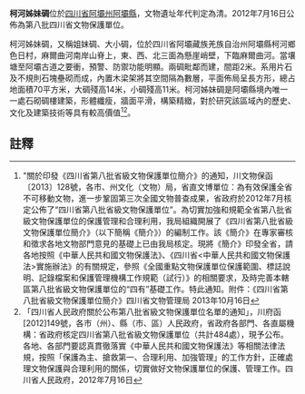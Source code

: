 {{msg:四川省文物保護單位
|名稱 = 柯河姊妹碉
|編號 = 291
|圖片 = 
|級別 = S8
|分類 = 
|時代 = [[清代|清代]]
|地点 = [[四川省|四川省]][[阿壩州|阿壩州]][[阿壩縣|阿壩縣]]
|坐標 =
|登錄 = 2012年7月16日
}}
'''柯河姊妹碉'''位於[[四川省|四川省]][[阿壩州|阿壩州]][[阿壩縣|阿壩縣]]，文物遺址年代判定為清。2012年7月16日公佈為第八批四川省文物保護單位。

柯河姊妹碉，又稱姐妹碉、大小碉，位於四川省阿壩藏族羌族自治州阿壩縣柯河鄉色日村，麻爾曲河南岸山脊上，東、西、北三面為懸崖峭壁，下臨麻爾曲河。當壤塘至阿壩古道之要衝，預警、防禦功能明顯。兩碉毗鄰而建，間距2米。系用片石及不規則石塊壘砌而成，內置木梁架將其空間隔為數層，平面佈局呈長方形，總占地面積70平方米，大碉殘高14米，小碉殘高11米。柯河姊妹碉是阿壩縣境內唯一一處石砌碉樓建築，形體纖瘦，牆面平滑，構築精緻，對於研究該區域內的歷史、文化及建築技術等具有較高價值<ref>"關於印發《四川省第八批省級文物保護單位簡介》的通知，川文物保函〔2013〕128號，各市、州文化（文物）局，省直文博單位：為有效保護全省不可移動文物，進一步鞏固第三次全國文物普查成果，省政府於2012年7月核定公佈了“四川省第八批省級文物保護單位”。為切實加強和規範全省第八批省級文物保護單位的保護管理和合理利用，我局組織開展了《四川省第八批省級文物保護單位簡介》（以下簡稱《簡介》）的編制工作。該《簡介》在專家審核和徵求各地文物部門意見的基礎上已由我局核定。現將《簡介》印發全省，請各地按照《中華人民共和國文物保護法》、《四川省<中華人民共和國文物保護法>實施辦法》的有關規定，參照《全國重點文物保護單位保護範圍、標誌說明、記錄檔案和保護管理機構工作規範（試行）》的相關要求，及時完善本轄區第八批省級文物保護單位的“四有”基礎工作。特此通知。附件：《四川省第八批省級文物保護單位簡介》四川省文物管理局  2013年10月16日</ref><ref>「四川省人民政府關於公布第八批省級文物保護單位名單的通知」，川府函[2012]149號，各市（州）、縣（市、區）人民政府，省政府各部門、各直屬機構：省政府核定四川省第八批省級文物保護單位（共計484處），現予公布。各地、各部門要認真貫徹落實《中華人民共和國文物保護法》等相關法律法規，按照「保護為主、搶救第一、合理利用、加強管理」的工作方針，正確處理文物保護與合理利用的關係，切實做好文物保護單位的保護、管理工作。四川省人民政府，2012年7月16日</ref>。
==註釋==
{{reflist}}
{{文物保護單位小作品}}